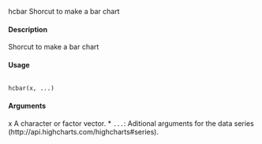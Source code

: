 hcbar
Shorcut to make a bar chart

#### Description 

Shorcut to make a bar chart

####  Usage 
 <pre><code>
hcbar(x, ...)
</code></pre> 
#### Arguments 
 

x A character or factor vector.
* `` ...  ``: Aditional arguments for the data series (http://api.highcharts.com/highcharts#series).

